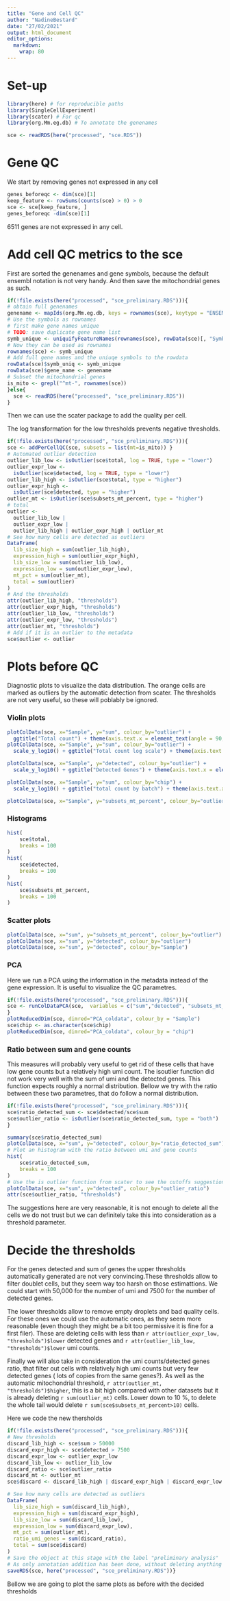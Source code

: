 ```yaml
---
title: "Gene and Cell QC"
author: "NadineBestard"
date: "27/02/2021"
output: html_document
editor_options: 
  markdown: 
    wrap: 80
---
```


# Set-up

```r
library(here) # for reproducible paths
library(SingleCellExperiment)
library(scater) # For qc
library(org.Mm.eg.db) # To annotate the genenames
```

```r
sce <- readRDS(here("processed", "sce.RDS"))
```

# Gene QC

We start by removing genes not expressed in any cell

```r
genes_beforeqc <- dim(sce)[1]
keep_feature <- rowSums(counts(sce) > 0) > 0
sce <- sce[keep_feature, ]
genes_beforeqc -dim(sce)[1] 
```

6511 genes are not expressed in any cell.

# Add cell QC metrics to the sce

First are sorted the genenames and gene symbols, because the default ensembl
notation is not very handy. And then save the mitochondrial genes as such.

```r
if(!file.exists(here("processed", "sce_preliminary.RDS"))){
# obtain full genenames
genename <- mapIds(org.Mm.eg.db, keys = rownames(sce), keytype = "ENSEMBL", column = c("GENENAME"))
# Use the symbols as rownames
# first make gene names unique 
# TODO: save duplicate gene name list
symb_unique <- uniquifyFeatureNames(rownames(sce), rowData(sce)[, "Symbol"])
# Now they can be used as rownames
rownames(sce) <- symb_unique
# Add full gene names and the uniuqe symbols to the rowdata
rowData(sce)$symb_uniq <- symb_unique
rowData(sce)$gene_name <- genename
# Subset the mitochondrial genes
is_mito <- grepl("^mt-", rownames(sce))
}else{
  sce <- readRDS(here("processed", "sce_preliminary.RDS"))
}
```

Then we can use the scater package to add the quality per cell.

The log transformation for the low thresholds prevents negative
thresholds.

```r
if(!file.exists(here("processed", "sce_preliminary.RDS"))){
sce <- addPerCellQC(sce, subsets = list(mt=is_mito)) }
# Automated outlier detection
outlier_lib_low <- isOutlier(sce$total, log = TRUE, type = "lower")
outlier_expr_low <-
  isOutlier(sce$detected, log = TRUE, type = "lower")
outlier_lib_high <- isOutlier(sce$total, type = "higher")
outlier_expr_high <-
  isOutlier(sce$detected, type = "higher")
outlier_mt <- isOutlier(sce$subsets_mt_percent, type = "higher")
# total
outlier <-
  outlier_lib_low |
  outlier_expr_low |
  outlier_lib_high | outlier_expr_high | outlier_mt
# See how many cells are detected as outliers
DataFrame(
  lib_size_high = sum(outlier_lib_high),
  expression_high = sum(outlier_expr_high),
  lib_size_low = sum(outlier_lib_low),
  expression_low = sum(outlier_expr_low),
  mt_pct = sum(outlier_mt),
  total = sum(outlier)
)
# And the thresholds
attr(outlier_lib_high, "thresholds")
attr(outlier_expr_high, "thresholds")
attr(outlier_lib_low, "thresholds")
attr(outlier_expr_low, "thresholds")
attr(outlier_mt, "thresholds")
# Add if it is an outlier to the metadata
sce$outlier <- outlier
```

# Plots before QC

Diagnostic plots to visualize the data distribution. The orange cells are marked
as outliers by the automatic detection from scater. The thresholds are not very
useful, so these will poblably be ignored.

### Violin plots

```r
plotColData(sce, x="Sample", y="sum", colour_by="outlier") + 
  ggtitle("Total count") + theme(axis.text.x = element_text(angle = 90, vjust = 0.5, hjust=1))
plotColData(sce, x="Sample", y="sum", colour_by="outlier") + 
  scale_y_log10() + ggtitle("Total count log scale") + theme(axis.text.x = element_text(angle = 90, vjust = 0.5, hjust=1))
```

```r
plotColData(sce, x="Sample", y="detected", colour_by="outlier") + 
  scale_y_log10() + ggtitle("Detected Genes") + theme(axis.text.x = element_text(angle = 90, vjust = 0.5, hjust=1))
```

```r
plotColData(sce, x="Sample", y="sum", colour_by="chip") + 
  scale_y_log10() + ggtitle("total count by batch") + theme(axis.text.x = element_text(angle = 90, vjust = 0.5, hjust=1))
```

```r
plotColData(sce, x="Sample", y="subsets_mt_percent", colour_by="outlier") + ggtitle("Mitocchondrial percentatge") + theme(axis.text.x = element_text(angle = 90, vjust = 0.5, hjust=1))
```

### Histograms

```r
hist(
    sce$total,
    breaks = 100
)
hist(
    sce$detected,
    breaks = 100
)
hist(
    sce$subsets_mt_percent,
    breaks = 100
)
```

### Scatter plots

```r
plotColData(sce, x="sum", y="subsets_mt_percent", colour_by="outlier")
plotColData(sce, x="sum", y="detected", colour_by="outlier")
plotColData(sce, x="sum", y="detected", colour_by="Sample")
```

### PCA

Here we run a PCA using the information in the metadata instead of the gene
expression. It is useful to visualize the QC parametres.

```r
if(!file.exists(here("processed", "sce_preliminary.RDS"))){
sce <- runColDataPCA(sce,  variables = c("sum","detected", "subsets_mt_percent"))
}
plotReducedDim(sce, dimred="PCA_coldata", colour_by = "Sample")
sce$chip <- as.character(sce$chip)
plotReducedDim(sce, dimred="PCA_coldata", colour_by = "chip")
```

### Ratio between sum and gene counts

This measures will probably very useful to get rid of these cells that have low
gene counts but a relatively high umi count. The isoutlier function did not work
very well with the sum of umi and the detected genes. This function expects
roughly a normal distribution. Bellow we try with the ratio between these two
parametres, that do follow a normal distribution.

```r
if(!file.exists(here("processed", "sce_preliminary.RDS"))){
sce$ratio_detected_sum <- sce$detected/sce$sum
sce$outlier_ratio <- isOutlier(sce$ratio_detected_sum, type = "both")
}

summary(sce$ratio_detected_sum)
plotColData(sce, x="sum", y="detected", colour_by="ratio_detected_sum")
# Plot an histogram with the ratio between umi and gene counts
hist(
    sce$ratio_detected_sum,
    breaks = 100
)
# Use the is outlier function from scater to see the cutoffs suggestions
plotColData(sce, x="sum", y="detected", colour_by="outlier_ratio")
attr(sce$outlier_ratio, "thresholds")

```

The suggestions here are very reasonable, it is not enough to delete all the
cells we do not trust but we can definitely take this into consideration as a
threshold parameter.

# Decide the thresholds

For the genes detected and sum of genes the upper thresholds automatically
generated are not very convincing.These thresholds allow to filter doublet
cells, but they seem way too harsh on those estimattions. We could start with
50,000 for the number of umi and 7500 for the number of detected genes.

The lower thresholds allow to remove empty droplets and bad quality cells. For
these ones we could use the automatic ones, as they seem more reasonable (even
though they might be a bit too permissive it is fine for a first filer). These
are deleting cells with less than `r attr(outlier_expr_low, "thresholds")$lower` detected genes and `r attr(outlier_lib_low, "thresholds")$lower` umi counts.

Finally we will also take in consideration the umi counts/detected genes ratio,
that filter out cells with relatively high umi counts but very few detected
genes ( lots of copies from the same genes?). As well as the automatic
mitochondrial threshold, `r attr(outlier_mt, "thresholds")$higher`, this is a bit high compared with other datasets but
it is already deleting `r sum(outlier_mt)` cells. Lower down to 10 %, to delete the whole tail would delete `r sum(sce$subsets_mt_percent>10)` cells. 

Here we code the new thersholds
```r
if(!file.exists(here("processed", "sce_preliminary.RDS"))){
# New thresholds
discard_lib_high <- sce$sum > 50000
discard_expr_high <- sce$detected > 7500
discard_expr_low <- outlier_expr_low
discard_lib_low <- outlier_lib_low
discard_ratio <- sce$outlier_ratio
discard_mt <- outlier_mt
sce$discard <- discard_lib_high | discard_expr_high | discard_expr_low | discard_lib_low | discard_ratio | discard_mt 

# See how many cells are detected as outliers
DataFrame(
  lib_size_high = sum(discard_lib_high),
  expression_high = sum(discard_expr_high),
  lib_size_low = sum(discard_lib_low),
  expression_low = sum(discard_expr_low),
  mt_pct = sum(outlier_mt),
  ratio_umi_genes = sum(discard_ratio),
  total = sum(sce$discard)
)
# Save the object at this stage with the label "preliminary analysis" 
# As only annotation addition has been done, without deleting anything yet.
saveRDS(sce, here("processed", "sce_preliminary.RDS"))}
```

Bellow we are going to plot the same plots as before with the decided thresholds
